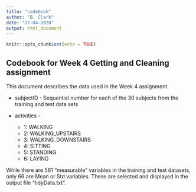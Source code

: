 ```yaml
---
title: "codebook"
author: "B. Clark"
date: "27-04-2020"
output: html_document
---
```


```r
knitr::opts_chunk$set(echo = TRUE)
```

## Codebook for Week 4 Getting and Cleaning assignment

This document describes the data used in the Week 4 assignment.

* subjectID - Sequential number for each of the 30 subjects from the training and test data sets

* activities -  
  * 1: WALKING  
  * 2: WALKING_UPSTAIRS  
  * 3: WALKING_DOWNSTAIRS  
  * 4: SITTING  
  * 5: STANDING  
  * 6: LAYING  

While there are 561 "measurable" variables in the training and test datasets, only 66 are Mean or Std variables.  These are selected and displayed in the output file "tidyData.txt".
